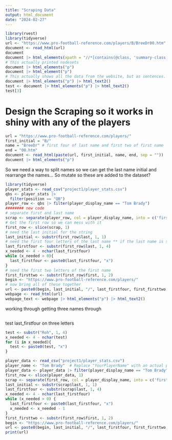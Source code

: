 ```yaml
---
title: "Scraping Data"
output: html_document
date: "2024-02-27"
---
```


```r
library(rvest)
library(tidyverse)
url <- "https://www.pro-football-reference.com/players/B/BreeDr00.htm"
document <- read_html(url)
document
document |> html_elements(xpath = "//*[contains(@class, 'summary-class')]")
# this actually printed nodesets
document |> html_elements("p")
document |> html_element("p")
# This actually shows all the data from the website, but as sentences.
document |> html_elements("p") |> html_text2()
test <- document |> html_elements("p") |> html_text2()
test[3]
```

# Design the Scraping so it works in shiny with any of the players
```r
url = "https://www.pro-football-reference.com/players/"
first_initial = "B/"
name = "BreeDr" # first four of last name and first two of first name
end = "00.htm"
document <- read_html(paste(url, first_initial, name, end, sep = ""))
document |> html_elements("p")


```

So we need a way to split names so we can get the last name initial and rearrange the names... So mutate so these are added to the dataset?
```r
library(tidyverse)
player_stats <- read_csv("project1/player_stats.csv")
qbs <- player_stats |> 
  filter(position == "QB") 
player_row <- qbs |> filter(player_display_name == "Tom Brady")
######## new code
# separate first and last name
scrap <- separate(player_row, col = player_display_name, into = c('first', 'last'), sep = ' ')
# Get the first row so we can mess with it
first_row <- slice(scrap, 1)
# need the last initial for the string
last_initial <- substr(first_row$last, 1, 1)
# need the first four letters of the last name ** if the last name is shorter at x's to replace missing letters
last_firstfour <- substr(first_row$last, 1, 4)
x_needed <- 4 - nchar(last_firstfour)
while (x_needed > 0){
  last_firstfour <- paste0(last_firstfour, "x")
}
# need the first two letters of the first name
first_firsttwo <- substr(first_row$first, 1, 2)
begin <- "https://www.pro-football-reference.com/players/"
# now bring all of these together
url <- paste0(begin, last_initial, "/", last_firstfour, first_firsttwo, "00.htm")
webpage <- read_html(url)
webpage_text <- webpage |> html_elements("p") |> html_text2()
```

working through getting three names through
```r

```

test last_firstfour on three letters
```r
test <- substr("Roh", 1, 4)
x_needed <- 4 - nchar(test)
for (i in x_needed){
  test <- paste0(test, "x")
}

```

```r
player_data <- read_csv("project1/player_stats.csv")
player_name <- "Tom Brady"  # Replace "YourPlayerName" with an actual player name
player_data <- player_data |> filter(player_display_name == "Tom Brady")
first_row <- slice(player_data, 1)
scrap <- separate(first_row, col = player_display_name, into = c('first', 'last'), sep = ' ')
last_initial <- substr(scrap$last, 1, 1)
last_firstfour <- substr(scrap$last, 1, 4)
x_needed <- 4 - nchar(last_firstfour)
while (x_needed > 0) {
  last_firstfour <- paste0(last_firstfour, "x")
  x_needed <- x_needed - 1
}
first_firsttwo <- substr(first_row$first, 1, 2)
begin <- "https://www.pro-football-reference.com/players/"
url <- paste0(begin, last_initial, "/", last_firstfour, first_firsttwo, "00.htm")
print(url)

```




